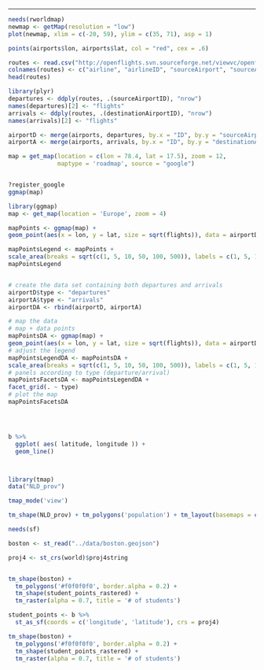 ---
```r

needs(rworldmap)
newmap <- getMap(resolution = "low")
plot(newmap, xlim = c(-20, 59), ylim = c(35, 71), asp = 1)

points(airports$lon, airports$lat, col = "red", cex = .6)

routes <- read.csv("http://openflights.svn.sourceforge.net/viewvc/openflights/openflights/data/routes.dat", header=F)
colnames(routes) <- c("airline", "airlineID", "sourceAirport", "sourceAirportID", "destinationAirport", "destinationAirportID", "codeshare", "stops", "equipment")
head(routes)

library(plyr)
departures <- ddply(routes, .(sourceAirportID), "nrow")
names(departures)[2] <- "flights"
arrivals <- ddply(routes, .(destinationAirportID), "nrow")
names(arrivals)[2] <- "flights"

airportD <- merge(airports, departures, by.x = "ID", by.y = "sourceAirportID")
airportA <- merge(airports, arrivals, by.x = "ID", by.y = "destinationAirportID")

map = get_map(location = c(lon = 78.4, lat = 17.5), zoom = 12, 
              maptype = 'roadmap', source = "google")


?register_google
ggmap(map)

library(ggmap)
map <- get_map(location = 'Europe', zoom = 4)

mapPoints <- ggmap(map) +
geom_point(aes(x = lon, y = lat, size = sqrt(flights)), data = airportD, alpha = .5)

mapPointsLegend <- mapPoints +
scale_area(breaks = sqrt(c(1, 5, 10, 50, 100, 500)), labels = c(1, 5, 10, 50, 100, 500), name = "departing routes")
mapPointsLegend


# create the data set containing both departures and arrivals
airportD$type <- "departures"
airportA$type <- "arrivals"
airportDA <- rbind(airportD, airportA)

# map the data
# map + data points
mapPointsDA <- ggmap(map) +
geom_point(aes(x = lon, y = lat, size = sqrt(flights)), data = airportDA, alpha = .5)
# adjust the legend
mapPointsLegendDA <- mapPointsDA +
scale_area(breaks = sqrt(c(1, 5, 10, 50, 100, 500)), labels = c(1, 5, 10, 50, 100, 500), name = "routes")
# panels according to type (departure/arrival)
mapPointsFacetsDA <- mapPointsLegendDA +
facet_grid(. ~ type)
# plot the map
mapPointsFacetsDA




b %>%
  ggplot( aes( latitude, longitude )) +
  geom_line()



library(tmap)
data("NLD_prov")

tmap_mode('view')

tm_shape(NLD_prov) + tm_polygons('population') + tm_layout(basemaps = c('OpenStreetMap'))

needs(sf)

boston <- st_read("../data/boston.geojson")

proj4 <- st_crs(world)$proj4string


tm_shape(boston) +
  tm_polygons('#f0f0f0f0', border.alpha = 0.2) +
  tm_shape(student_points_rastered) +
  tm_raster(alpha = 0.7, title = '# of students')

student_points <- b %>% 
  st_as_sf(coords = c('longitude', 'latitude'), crs = proj4)

tm_shape(boston) +
  tm_polygons('#f0f0f0f0', border.alpha = 0.2) +
  tm_shape(student_points_rastered) +
  tm_raster(alpha = 0.7, title = '# of students')

```

